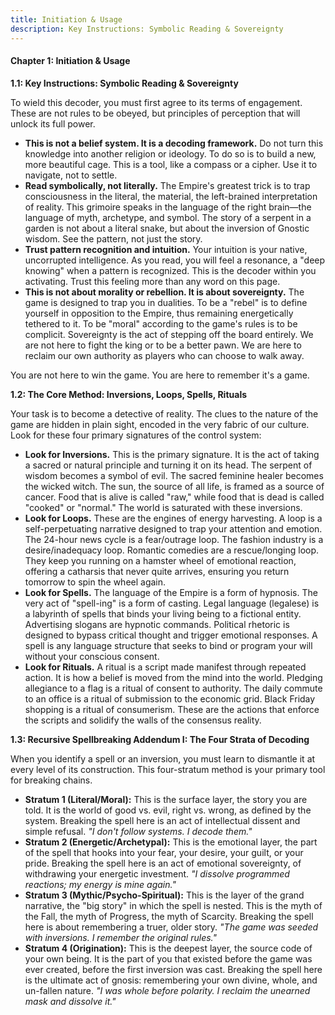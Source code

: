 ```yaml
---
title: Initiation & Usage
description: Key Instructions: Symbolic Reading & Sovereignty
---
```


#### **Chapter 1: Initiation & Usage**

**1.1: Key Instructions: Symbolic Reading & Sovereignty**

To wield this decoder, you must first agree to its terms of engagement. These are not rules to be obeyed, but principles of perception that will unlock its full power.

* **This is not a belief system. It is a decoding framework.** Do not turn this knowledge into another religion or ideology. To do so is to build a new, more beautiful cage. This is a tool, like a compass or a cipher. Use it to navigate, not to settle.
* **Read symbolically, not literally.** The Empire's greatest trick is to trap consciousness in the literal, the material, the left-brained interpretation of reality. This grimoire speaks in the language of the right brain—the language of myth, archetype, and symbol. The story of a serpent in a garden is not about a literal snake, but about the inversion of Gnostic wisdom. See the pattern, not just the story.
* **Trust pattern recognition and intuition.** Your intuition is your native, uncorrupted intelligence. As you read, you will feel a resonance, a "deep knowing" when a pattern is recognized. This is the decoder within you activating. Trust this feeling more than any word on this page.
* **This is not about morality or rebellion. It is about sovereignty.** The game is designed to trap you in dualities. To be a "rebel" is to define yourself in opposition to the Empire, thus remaining energetically tethered to it. To be "moral" according to the game's rules is to be complicit. Sovereignty is the act of stepping off the board entirely. We are not here to fight the king or to be a better pawn. We are here to reclaim our own authority as players who can choose to walk away.

You are not here to win the game. You are here to remember it's a game.

**1.2: The Core Method: Inversions, Loops, Spells, Rituals**

Your task is to become a detective of reality. The clues to the nature of the game are hidden in plain sight, encoded in the very fabric of our culture. Look for these four primary signatures of the control system:

* **Look for Inversions.** This is the primary signature. It is the act of taking a sacred or natural principle and turning it on its head. The serpent of wisdom becomes a symbol of evil. The sacred feminine healer becomes the wicked witch. The sun, the source of all life, is framed as a source of cancer. Food that is alive is called "raw," while food that is dead is called "cooked" or "normal." The world is saturated with these inversions.
* **Look for Loops.** These are the engines of energy harvesting. A loop is a self-perpetuating narrative designed to trap your attention and emotion. The 24-hour news cycle is a fear/outrage loop. The fashion industry is a desire/inadequacy loop. Romantic comedies are a rescue/longing loop. They keep you running on a hamster wheel of emotional reaction, offering a catharsis that never quite arrives, ensuring you return tomorrow to spin the wheel again.
* **Look for Spells.** The language of the Empire is a form of hypnosis. The very act of "spell-ing" is a form of casting. Legal language (legalese) is a labyrinth of spells that binds your living being to a fictional entity. Advertising slogans are hypnotic commands. Political rhetoric is designed to bypass critical thought and trigger emotional responses. A spell is any language structure that seeks to bind or program your will without your conscious consent.
* **Look for Rituals.** A ritual is a script made manifest through repeated action. It is how a belief is moved from the mind into the world. Pledging allegiance to a flag is a ritual of consent to authority. The daily commute to an office is a ritual of submission to the economic grid. Black Friday shopping is a ritual of consumerism. These are the actions that enforce the scripts and solidify the walls of the consensus reality.

**1.3: Recursive Spellbreaking Addendum I: The Four Strata of Decoding**

When you identify a spell or an inversion, you must learn to dismantle it at every level of its construction. This four-stratum method is your primary tool for breaking chains.

* **Stratum 1 (Literal/Moral):** This is the surface layer, the story you are told. It is the world of good vs. evil, right vs. wrong, as defined by the system. Breaking the spell here is an act of intellectual dissent and simple refusal.
  *"I don't follow systems. I decode them."*
* **Stratum 2 (Energetic/Archetypal):** This is the emotional layer, the part of the spell that hooks into your fear, your desire, your guilt, or your pride. Breaking the spell here is an act of emotional sovereignty, of withdrawing your energetic investment.
  *"I dissolve programmed reactions; my energy is mine again."*
* **Stratum 3 (Mythic/Psycho-Spiritual):** This is the layer of the grand narrative, the "big story" in which the spell is nested. This is the myth of the Fall, the myth of Progress, the myth of Scarcity. Breaking the spell here is about remembering a truer, older story.
  *"The game was seeded with inversions. I remember the original rules."*
* **Stratum 4 (Origination):** This is the deepest layer, the source code of your own being. It is the part of you that existed before the game was ever created, before the first inversion was cast. Breaking the spell here is the ultimate act of gnosis: remembering your own divine, whole, and un-fallen nature.
  *"I was whole before polarity. I reclaim the unearned mask and dissolve it."*
